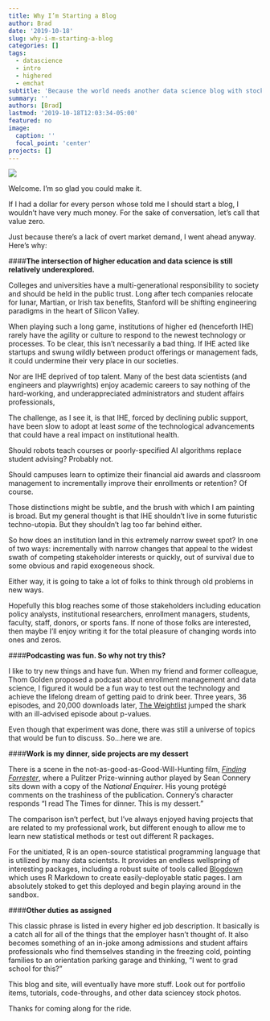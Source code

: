 ```yaml
---
title: Why I’m Starting a Blog
author: Brad
date: '2019-10-18'
slug: why-i-m-starting-a-blog
categories: []
tags:
  - datascience
  - intro
  - highered
  - emchat
subtitle: 'Because the world needs another data science blog with stock photos of code-filled screens'
summary: ''
authors: [Brad]
lastmod: '2019-10-18T12:03:34-05:00'
featured: no
image:
  caption: ''
  focal_point: 'center'
projects: []
---
```


![](https://images.unsplash.com/photo-1515879218367-8466d910aaa4?ixlib=rb-1.2.1&ixid=eyJhcHBfaWQiOjEyMDd9&auto=format&fit=crop&w=1350&q=80)

Welcome. I'm so glad you could make it. 

If I had a dollar for every person whose told me I should start a blog, I wouldn't have very much money. For the sake of conversation, let's call that value zero.

Just because there's a lack of overt market demand, I went ahead anyway. Here's why:

####**The intersection of higher education and data science is still relatively underexplored.**

Colleges and universities have a multi-generational responsibility to society and should be held in the public trust. Long after tech companies relocate for lunar, Martian, or Irish tax benefits, Stanford will be shifting engineering paradigms in the heart of Silicon Valley.

When playing such a long game, institutions of higher ed (henceforth IHE) rarely have the agility or culture to respond to the newest technology or processes. To be clear, this isn't necessarily a bad thing. If IHE acted like startups and swung wildly between product offerings or management fads, it could undermine their very place in our societies. 

Nor are IHE deprived of top talent. Many of the best data scientists (and engineers and playwrights) enjoy academic careers to say nothing of the hard-working, and underappreciated administrators and student affairs professionals, 

The challenge, as I see it, is that IHE, forced by declining public support, have been slow to adopt at least _some_ of the technological advancements that could have a real impact on institutional health. 

Should robots teach courses or poorly-specified AI algorithms replace student advising? Probably not. 

Should campuses learn to optimize their financial aid awards and classroom management to incrementally improve their enrollments or retention? Of course. 

Those distinctions might be subtle, and the brush with which I am painting is broad. But my general thought is that IHE shouldn't live in some futuristic techno-utopia. But they shouldn't lag too far behind either.

So how does an institution land in this extremely narrow sweet spot? In one of two ways: incrementally with narrow changes that appeal to the widest swath of competing stakeholder interests or quickly, out of survival due to some obvious and rapid exogeneous shock.

Either way, it is going to take a lot of folks to think through old problems in new ways. 

Hopefully this blog reaches some of those stakeholders including education policy analysts, institutional researchers, enrollment managers, students, faculty, staff, donors, or sports fans. If none of those folks are interested, then maybe I'll enjoy writing it for the total pleasure of changing words into ones and zeros.

####**Podcasting was fun. So why not try this?**

I like to try new things and have fun. When my friend and former colleague, Thom Golden proposed a podcast about enrollment management and data science, I figured it would be a fun way to test out the technology and achieve the lifelong dream of getting paid to drink beer. Three years, 36 episodes, and 20,000 downloads later, [The Weightlist](https://www.capturehighered.com/category/weightlist/) jumped the shark with an ill-advised episode about p-values. 

Even though that experiment was done, there was still a universe of topics that would be fun to discuss. So...here we are.

####**Work is my dinner, side projects are my dessert**

There is a scene in the not-as-good-as-Good-Will-Hunting film, [_Finding Forrester_]( https://www.imdb.com/title/tt0181536/), where a Pulitzer Prize-winning author played by Sean Connery sits down with a copy of the _National Enquirer_. His young protégé comments on the trashiness of the publication. Connery's character responds "I read The Times for dinner. This is my dessert."

The comparison isn't perfect, but I've always enjoyed having projects that are related to my professional work, but different enough to allow me to learn new statistical methods or test out different R packages. 

For the unitiated, R is an open-source statistical programming language that is utilized by many data scientsts. It provides an endless wellspring of interesting packages, including a robust suite of tools called [Blogdown](https://bookdown.org/yihui/blogdown/) which uses R Markdown to create easily-deployable static pages. I am absolutely stoked to get this deployed and begin playing around in the sandbox.

####**Other duties as assigned**

This classic phrase is listed in every higher ed job description. It basically is a catch all for all of the things that the employer hasn't thought of. It also becomes something of an in-joke among admissions and student affairs professionals who find themselves standing in the freezing cold, pointing families to an orientation parking garage and thinking, "I went to grad school for this?"

This blog and site, will eventually have more stuff. Look out for portfolio items, tutorials, code-throughs, and other data sciencey stock photos.

Thanks for coming along for the ride.